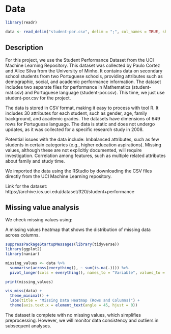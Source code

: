 # Data
```r
library(readr)

data <- read_delim("student-por.csv", delim = ";", col_names = TRUE, show_col_types = FALSE)
```

## Description
For this project, we use the Student Performance Dataset from the UCI Machine Learning Repository. This dataset was collected by Paulo Cortez and Alice Silva from the University of Minho. It contains data on secondary school students from two Portuguese schools, providing attributes such as demographic, social, and academic performance information. The dataset includes two separate files for performance in Mathematics (student-mat.csv) and Portuguese language (student-por.csv). This time, we just use student-por.csv for the project.

The data is stored in CSV format, making it easy to process with tool R. It includes 30 attributes for each student, such as gender, age, family background, and academic grades. The datasets have dimensions of 649 rows for Portuguese language. The data is static and does not undergo updates, as it was collected for a specific research study in 2008.

Potential issues with the data include:
Imbalanced attributes, such as few students in certain categories (e.g., higher education aspirations).
Missing values, although these are not explicitly documented, will require investigation.
Correlation among features, such as multiple related attributes about family and study time.

We imported the data using the RStudio by downloading the CSV files directly from the UCI Machine Learning repository.

Link for the dataset: https://archive.ics.uci.edu/dataset/320/student+performance

## Missing value analysis
We check missing values using:

A missing values heatmap that shows the distribution of missing data across columns.

```r
suppressPackageStartupMessages(library(tidyverse))
library(ggplot2)
library(naniar)

missing_values <- data %>%
  summarise(across(everything(), ~ sum(is.na(.)))) %>%
  pivot_longer(cols = everything(), names_to = "Variable", values_to = "Missing_Count")

print(missing_values)

vis_miss(data) +
  theme_minimal() + 
  labs(title = "Missing Data Heatmap (Rows and Columns)") +
  theme(axis.text.x = element_text(angle = 45, hjust = 0))

```
The dataset is complete with no missing values, which simplifies preprocessing. However, we will monitor data consistency and outliers in subsequent analyses.



